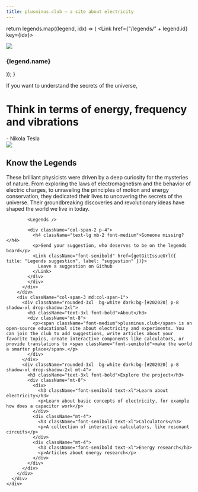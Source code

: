 ```yaml
---
title: plusminus.club – a site about electricity
---
```



  return legends.map((legend, idx) => (
    <Link href={"/legends/" + legend.id} key={idx}>
      <div className="rounded-2xl overflow-hidden flex-col flex h-full hover:shadow-2xl border-gray-100 border drop shadow-md">
        <div className="overflow-hidden aspect-[5/6]">
          <Image
            className="w-full"
            src={legend.image}
            width={240}
            height={360}
          />
        </div>
        <h3 className="text-lg p-2 text-center font-medium">{legend.name}</h3>
      </div>
    </Link>
  ));
}

<div className="content-container">
  <div className="bg-[url(/background.jpg)] bg-center bg-cover from-slate-50 bg-gradient-to-t">
    <div className="flex md:flex-row items-center">
      <div>
        <p className="text-lg: md:text-2xl font-thin">If you want to understand the secrets of the universe,</p>
        <h1 className="font-bold text-3xl md:text-6xl bg-gradient-to-tl">Think in terms of energy, frequency and vibrations</h1>
        <div className="text-xl font-thin mt-4"> - Nikola Tesla</div>
      </div>
      <Image src="/tesla_nobg_270x270.png" width={470} height={470} />
    </div>
  </div>
  <style jsx>{`
    .content-container {
      max-width: 90rem;
      padding-left: max(env(safe-area-inset-left),1.5rem);
      padding-right: max(env(safe-area-inset-right),1.5rem);
      margin: 0 auto;
    }`}</style>

  <div className="-m-2 md:-m-8">
    <div className="">
      <div className="grid grid-cols-3 gap-4">
        <div className="col-span-3 md:col-span-2 rounded-3xl  bg-white dark:bg-[#202020] p-8 shadow-xl drop-shadow-2xl">
          <h2 className="text-3xl mb-8 font-bold">Know the Legends</h2>
          <div className="flex-row">
              <p className="my-4">These brilliant physicists were driven by a deep curiosity for the mysteries of nature.
              From exploring the laws of electromagnetism and the behavior of electric charges,
              to unraveling the principles of motion and energy conservation,
              they dedicated their lives to uncovering the secrets of the universe. Their groundbreaking discoveries and revolutionary ideas have shaped the world we live in today.</p>
            <div className="grid-flow-row grid-cols-2 md:grid-cols-3 grid gap-4">

            <Legends />

            <div className="col-span-2 p-4">
              <h4 className="text-lg mb-2 font-medium">Someone missing?</h4>
              <p>Send your suggestion, who deserves to be on the legends board</p>
              <Link className="font-semibold" href={getGitIssueUrl({ title: "Legends suggestion", label: "suggestion" })}>
                Leave a suggestion on Github
              </Link>
            </div>
            </div>
          </div>
        </div>
        <div className="col-span-3 md:col-span-1">
          <div className="rounded-3xl  bg-white dark:bg-[#202020] p-8 shadow-xl drop-shadow-2xl">
            <h3 className="text-3xl font-bold">About</h3>
            <div className="mt-8">
              <p><span className="font-medium">plusminus.club</span> is an open-source educational site about electricity and experiments. You can join the club to add suggestions, write articles about your favorite topics, create interactive components like calculators, or provide translations to <span className="font-semibold">make the world a smarter place</span>.</p>
            </div>
          </div>
          <div className="rounded-3xl  bg-white dark:bg-[#202020] p-8 shadow-xl drop-shadow-2xl mt-4">
            <h3 className="text-3xl font-bold">Explore the project</h3>
            <div className="mt-8">
              <div>
                <h3 className="font-semibold text-xl">Learn about electricity</h3>
                <p>Learn about basic concepts of electricity, for example how does a capacitor work</p>
              </div>
              <div className="mt-4">
                <h3 className="font-semibold text-xl">Calculators</h3>
                <p>A collection of interactive calculators, like resonant circuits</p>
              </div>
              <div className="mt-4">
                <h3 className="font-semibold text-xl">Energy research</h3>
                <p>Articles about energy research</p>
              </div>
            </div>
          </div>
        </div>
      </div>
    </div>

  </div>
</div>
